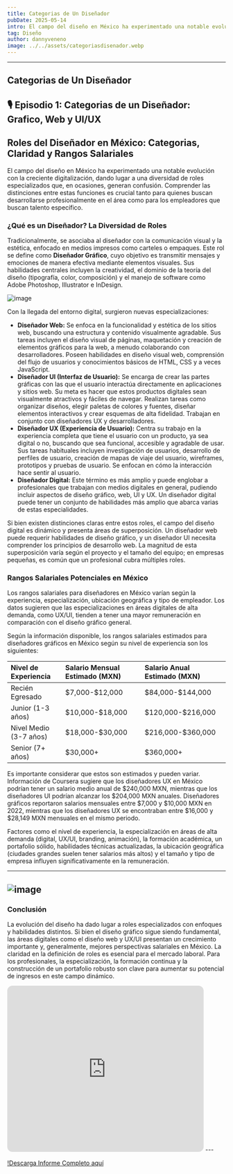 ```yaml
---
title: Categorias de Un Diseñador
pubDate: 2025-05-14
intro: El campo del diseño en México ha experimentado una notable evolución con la creciente digitalización, dando lugar a una diversidad de roles especializados...
tag: Diseño
author: dannyveneno
image: ../../assets/categoriasdisenador.webp
---
```




---

## Categorias de Un Diseñador

## 🎙 Episodio 1: Categorias de un Diseñador: Grafico, Web y UI/UX

<AudioPlayer
  src='https://res.cloudinary.com/dj0dedvu0/video/upload/v1747189293/categorias_de_un_disenador_cbujk5.wav'
  title='Categorias de un Diseñador: Grafico, Web y UI/UX'
/>

## Roles del Diseñador en México: Categorias, Claridad y Rangos Salariales

El campo del diseño en México ha experimentado una notable evolución con la creciente digitalización, dando lugar a una diversidad de roles especializados que, en ocasiones, generan confusión. Comprender las distinciones entre estas funciones es crucial tanto para quienes buscan desarrollarse profesionalmente en el área como para los empleadores que buscan talento específico.

### ¿Qué es un Diseñador? La Diversidad de Roles

Tradicionalmente, se asociaba al diseñador con la comunicación visual y la estética, enfocado en medios impresos como carteles o empaques. Este rol se define como **Diseñador Gráfico**, cuyo objetivo es transmitir mensajes y emociones de manera efectiva mediante elementos visuales. Sus habilidades centrales incluyen la creatividad, el dominio de la teoría del diseño (tipografía, color, composición) y el manejo de software como Adobe Photoshop, Illustrator e InDesign.

![image](https://res.cloudinary.com/dj0dedvu0/image/upload/v1747191366/esta_xohpoo.jpg)

Con la llegada del entorno digital, surgieron nuevas especializaciones:

- **Diseñador Web:** Se enfoca en la funcionalidad y estética de los sitios web, buscando una estructura y contenido visualmente agradable. Sus tareas incluyen el diseño visual de páginas, maquetación y creación de elementos gráficos para la web, a menudo colaborando con desarrolladores. Poseen habilidades en diseño visual web, comprensión del flujo de usuarios y conocimientos básicos de HTML, CSS y a veces JavaScript.
- **Diseñador UI (Interfaz de Usuario):** Se encarga de crear las partes gráficas con las que el usuario interactúa directamente en aplicaciones y sitios web. Su meta es hacer que estos productos digitales sean visualmente atractivos y fáciles de navegar. Realizan tareas como organizar diseños, elegir paletas de colores y fuentes, diseñar elementos interactivos y crear esquemas de alta fidelidad. Trabajan en conjunto con diseñadores UX y desarrolladores.
- **Diseñador UX (Experiencia de Usuario):** Centra su trabajo en la experiencia completa que tiene el usuario con un producto, ya sea digital o no, buscando que sea funcional, accesible y agradable de usar. Sus tareas habituales incluyen investigación de usuarios, desarrollo de perfiles de usuario, creación de mapas de viaje del usuario, wireframes, prototipos y pruebas de usuario. Se enfocan en cómo la interacción hace sentir al usuario.
- **Diseñador Digital:** Este término es más amplio y puede englobar a profesionales que trabajan con medios digitales en general, pudiendo incluir aspectos de diseño gráfico, web, UI y UX. Un diseñador digital puede tener un conjunto de habilidades más amplio que abarca varias de estas especialidades.

Si bien existen distinciones claras entre estos roles, el campo del diseño digital es dinámico y presenta áreas de superposición. Un diseñador web puede requerir habilidades de diseño gráfico, y un diseñador UI necesita comprender los principios de desarrollo web. La magnitud de esta superposición varía según el proyecto y el tamaño del equipo; en empresas pequeñas, es común que un profesional cubra múltiples roles.

### Rangos Salariales Potenciales en México

Los rangos salariales para diseñadores en México varían según la experiencia, especialización, ubicación geográfica y tipo de empleador. Los datos sugieren que las especializaciones en áreas digitales de alta demanda, como UX/UI, tienden a tener una mayor remuneración en comparación con el diseño gráfico general.

Según la información disponible, los rangos salariales estimados para diseñadores gráficos en México según su nivel de experiencia son los siguientes:

| Nivel de Experiencia   | Salario Mensual Estimado (MXN) | Salario Anual Estimado (MXN) |
| :--------------------- | :----------------------------- | :--------------------------- |
| Recién Egresado        | \$7,000-\$12,000               | \$84,000-\$144,000           |
| Junior (1-3 años)      | \$10,000-\$18,000              | \$120,000-\$216,000          |
| Nivel Medio (3-7 años) | \$18,000-\$30,000              | \$216,000-\$360,000          |
| Senior (7+ años)       | \$30,000+                      | \$360,000+                   |

Es importante considerar que estos son estimados y pueden variar. Información de Coursera sugiere que los diseñadores UX en México podrían tener un salario medio anual de \$240,000 MXN, mientras que los diseñadores UI podrían alcanzar los \$204,000 MXN anuales. Diseñadores gráficos reportaron salarios mensuales entre \$7,000 y \$10,000 MXN en 2022, mientras que los diseñadores UX se encontraban entre \$16,000 y \$28,149 MXN mensuales en el mismo periodo.

Factores como el nivel de experiencia, la especialización en áreas de alta demanda (digital, UX/UI, branding, animación), la formación académica, un portafolio sólido, habilidades técnicas actualizadas, la ubicación geográfica (ciudades grandes suelen tener salarios más altos) y el tamaño y tipo de empresa influyen significativamente en la remuneración.

---

## ![image](https://res.cloudinary.com/dj0dedvu0/image/upload/v1747192371/roles_del_dise%C3%B1ador_ihzd0o.png)

### Conclusión

La evolución del diseño ha dado lugar a roles especializados con enfoques y habilidades distintos. Si bien el diseño gráfico sigue siendo fundamental, las áreas digitales como el diseño web y UX/UI presentan un crecimiento importante y, generalmente, mejores perspectivas salariales en México. La claridad en la definición de roles es esencial para el mercado laboral. Para los profesionales, la especialización, la formación continua y la construcción de un portafolio robusto son clave para aumentar su potencial de ingresos en este campo dinámico.

<iframe
  width='453'
  height='383'
  style='border-radius:12px'
  src='https://www.youtube.com/embed/mRcOr6ZpDNI'
  title='¿Cómo utilizar herramientas(LLMs)con AI? /No es un tutorial/No es un curso'
  frameborder='0'
  allow='accelerometer; autoplay; clipboard-write; encrypted-media; gyroscope; picture-in-picture; web-share'
  referrerpolicy='strict-origin-when-cross-origin'
  allowfullscreen
></iframe>
---

[!Descarga Informe Completo aquí](https://drive.google.com/drive/folders/103KQnR9ufJQ0Wrmk90H2YplM8tAuA28Y?usp=sharing)
